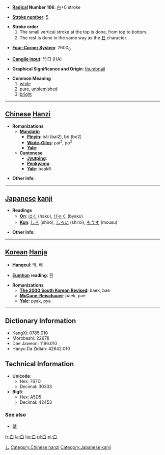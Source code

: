 * '''[[Wiktionary:Chinese radical index| Radical]] Number 106''': [[Wiktionary:Chinese radical index 白|白]]+0 stroke

* '''[[Wiktionary:Chinese total strokes index|Stroke number]]''': [[Wiktionary:Chinese total strokes index 5|5]]

*'''Stroke order'''
*# The small vertical stroke at the top is done, from top to bottom.
*# The rest is done in the same way as the [[kanji Reference:Nichi|&#26085;]] character.

* '''[[Wiktionary:Chinese four corner index|Four-Corner System]]''': 2600<sub>0</sub>

* '''[[Wiktionary:Chinese Cangjie index|Cangjie input]]''': 竹日 (HA)

* '''Graphical Significance and Origin''': [[thumbnail]]

* '''Common Meaning'''
*# [[white]]
*# [[pure]], [[unblemished]]
*# [[bright]]

----

== [[Chinese]] [[Hanzi]] ==

* '''Romanizations'''
** '''[[Mandarin]]'''
*** '''[[Pinyin]]''': bái (bai2), bó (bo2)
*** '''[[Wade-Giles]]''': pai<sup>2</sup>, po<sup>2</sup>
*** '''[[Yale]]''': 
** '''[[Cantonese]]'''
*** '''[[Jyutping]]''':
*** '''[[Penkyamp]]''': 
*** '''[[Yale]]''': baak6

* '''Other info''': 

----

== [[Japanese]] [[kanji]] ==
[[Category:ja:Colors|し]]
* '''Readings'''
** '''[[On]]''': [[はく]] (haku), [[びゃく]] (byaku)
** '''[[Kun]]''': [[しろ]] (shiro), [[しろい]] (shiroi), [[もうす]] (mousu)

* '''Other info''':  

----

== [[Korean]] [[Hanja]] ==

* '''[[Hangeul]]''': 백, 배

* '''[[Eumhun]] reading''': 흰

* '''Romanizations'''
** '''[[The 2000 South Korean Revised Romanization|The 2000 South Korean Revised]]''': baek, bae
** '''[[McCune-Reischauer]]''': paek, pae
** '''[[Yale]]''': pyak, pya

----

== Dictionary Information ==

* KangXi: 0785.010
* Morobashi: 22678
* Dae Jaweon: 1196.010
* Hanyu Da Zidian: 42642.010

== Technical Information ==

* '''Unicode''':
** Hex: 767D
** Decimal: 30333
* '''Big5''':
** Hex: A5D5
** Decimal: 42453
===See also===
*[[擘]]

[[Category:Chinese hanzi]]
[[Category:Japanese kanji]]

[[fr:白]]
[[la:白]]
[[hu:白]]
[[pl:白]]
[[pt:白]]